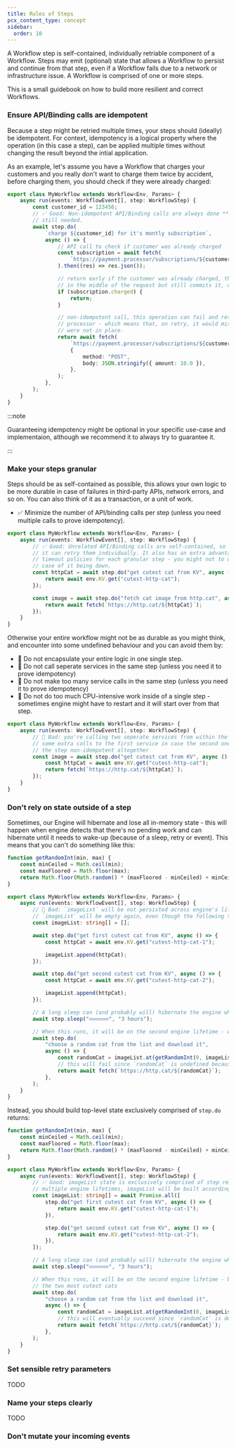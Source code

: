 ```yaml
---
title: Rules of Steps
pcx_content_type: concept
sidebar:
  order: 10
---
```


A Workflow step is self-contained, individually retriable component of a Workflow. Steps may emit (optional) state that allows a Workflow to persist and continue from that step, even if a Workflow fails due to a network or infrastructure issue. A Workflow is comprised of one or more steps.

This is a small guidebook on how to build more resilient and correct Workflows.

### Ensure API/Binding calls are idempotent

Because a step might be retried multiple times, your steps should (ideally) be idempotent. For context, idempotency is a logical property where the operation (in this case a step),
can be applied multiple times without changing the result beyond the intial application.

As an example, let's assume you have a Workflow that charges your customers and you really don't want to charge them twice by accident, before charging them, you should
check if they were already charged:

```ts
export class MyWorkflow extends Workflow<Env, Params> {
	async run(events: WorkflowEvent[], step: WorkflowStep) {
		const customer_id = 123456;
		// ✅ Good: Non-idempotent API/Binding calls are always done **after** checking if the operation is
		// still needed.
		await step.do(
			`charge ${customer_id} for it's montly subscription`,
			async () => {
				// API call to check if customer was already charged
				const subscription = await fetch(
					`https://payment.processor/subscriptions/${customer_id}`,
				).then((res) => res.json());

				// return early if the customer was already charged, this can happen if the destination service dies
				// in the middle of the request but still commits it, or if the Workflows Engine restarts.
				if (subscription.charged) {
					return;
				}

				// non-idempotent call, this operation can fail and retry but still commit in the payment
				// processor - which means that, on retry, it would mischarge the customer again if the above checks
				// were not in place.
				return await fetch(
					`https://payment.processor/subscriptions/${customer_id}`,
					{
						method: "POST",
						body: JSON.stringify({ amount: 10.0 }),
					},
				);
			},
		);
	}
}
```

:::note

Guaranteeing idempotency might be optional in your specific use-case and implementaion, although we recommend it to always try to guarantee it.

:::

### Make your steps granular

Steps should be as self-contained as possible, this allows your own logic to be more durable in case of failures in third-party APIs, network errors, and so on.
You can also think of it as a transaction, or a unit of work.

- ✅ Minimize the number of API/binding calls per step (unless you need multiple calls to prove idempotency).

```ts
export class MyWorkflow extends Workflow<Env, Params> {
	async run(events: WorkflowEvent[], step: WorkflowStep) {
		// ✅ Good: Unrelated API/Binding calls are self-contained, so that in case one of them fails
		// it can retry them individually. It also has an extra advantage: you can control retry or
		// timeout policies for each granular step - you might not to want to overload http.cat in
		// case of it being down.
		const httpCat = await step.do("get cutest cat from KV", async () => {
			return await env.KV.get("cutest-http-cat");
		});

		const image = await step.do("fetch cat image from http.cat", async () => {
			return await fetch(`https://http.cat/${httpCat}`);
		});
	}
}
```

Otherwise your entire workflow might not be as durable as you might think, and encounter into some undefined behaviour and you can avoid them by:

- 🔴 Do not encapsulate your entire logic in one single step.
- 🔴 Do not call seperate services in the same step (unless you need it to prove idempotency)
- 🔴 Do not make too many service calls in the same step (unless you need it to prove idempotency)
- 🔴 Do not do too much CPU-intensive work inside of a single step - sometimes engine might have to restart and it will start over from that step.

```ts
export class MyWorkflow extends Workflow<Env, Params> {
	async run(events: WorkflowEvent[], step: WorkflowStep) {
		// 🔴 Bad: you're calling two seperate services from within the same step. This might cause
		// some extra calls to the first service in case the second one fails, and in some cases, makes
		// the step non-idempotent altogether
		const image = await step.do("get cutest cat from KV", async () => {
			const httpCat = await env.KV.get("cutest-http-cat");
			return fetch(`https://http.cat/${httpCat}`);
		});
	}
}
```

### Don't rely on state outside of a step

Sometimes, our Engine will hibernate and lose all in-memory state - this will happen when engine detects that there's no pending work and can hibernate
until it needs to wake-up (because of a sleep, retry or event). This means that you can't do something like this:

```ts
function getRandomInt(min, max) {
	const minCeiled = Math.ceil(min);
	const maxFloored = Math.floor(max);
	return Math.floor(Math.random() * (maxFloored - minCeiled) + minCeiled); // The maximum is exclusive and the minimum is inclusive
}

export class MyWorkflow extends Workflow<Env, Params> {
	async run(events: WorkflowEvent[], step: WorkflowStep) {
		// 🔴 Bad: `imageList` will be not persisted across engine's lifetimes. Which means that after hibernation,
		// `imageList` will be empty again, even though the following two steps have already ran.
		const imageList: string[] = [];

		await step.do("get first cutest cat from KV", async () => {
			const httpCat = await env.KV.get("cutest-http-cat-1");

			imageList.append(httpCat);
		});

		await step.do("get second cutest cat from KV", async () => {
			const httpCat = await env.KV.get("cutest-http-cat-2");

			imageList.append(httpCat);
		});

		// A long sleep can (and probably will) hibernate the engine which means that the first engine lifetime ends here
		await step.sleep("💤💤💤💤", "3 hours");

		// When this runs, it will be on the second engine lifetime - which means `imageList` will be empty.
		await step.do(
			"choose a random cat from the list and download it",
			async () => {
				const randomCat = imageList.at(getRandomInt(0, imageList.length));
				// this will fail since `randomCat` is undefined because `imageList` is empty
				return await fetch(`https://http.cat/${randomCat}`);
			},
		);
	}
}
```

Instead, you should build top-level state exclusively comprised of `step.do` returns:

```ts
function getRandomInt(min, max) {
	const minCeiled = Math.ceil(min);
	const maxFloored = Math.floor(max);
	return Math.floor(Math.random() * (maxFloored - minCeiled) + minCeiled); // The maximum is exclusive and the minimum is inclusive
}

export class MyWorkflow extends Workflow<Env, Params> {
	async run(events: WorkflowEvent[], step: WorkflowStep) {
		// ✅ Good: imageList state is exclusively comprised of step returns - this means that in the event of
		// multiple engine lifetimes, imageList will be built accordingly
		const imageList: string[] = await Promise.all([
			step.do("get first cutest cat from KV", async () => {
				return await env.KV.get("cutest-http-cat-1");
			}),

			step.do("get second cutest cat from KV", async () => {
				return await env.KV.get("cutest-http-cat-2");
			}),
		]);

		// A long sleep can (and probably will) hibernate the engine which means that the first engine lifetime ends here
		await step.sleep("💤💤💤💤", "3 hours");

		// When this runs, it will be on the second engine lifetime - but this time, imageList will contain
		// the two most cutest cats
		await step.do(
			"choose a random cat from the list and download it",
			async () => {
				const randomCat = imageList.at(getRandomInt(0, imageList.length));
				// this will eventually succeed since `randomCat` is defined
				return await fetch(`https://http.cat/${randomCat}`);
			},
		);
	}
}
```

### Set sensible retry parameters

TODO

### Name your steps clearly

TODO

### Don't mutate your incoming events
